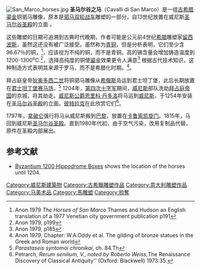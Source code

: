 [[Image:San_Marco_horses.jpg|thumb]]
'''圣马尔谷之马'''（Cavalli di San Marco）是一组[[古希腊|古希腊]][[鎏金|鎏金]]铜驷马雕像，原本是[[四馬雙輪戰車|驷马双轮战车]]雕塑的一部分，自13世纪放置在威尼斯[[圣马尔谷圣殿|圣马尔谷圣殿]]的立面 。

这些雕塑的日期可追溯到古典时代晚期，作者可能是公元前4世纪[[希腊|希腊]]雕塑家[[留西波斯|留西波斯]]，虽然这还没有被广泛接受。虽然称为[[青铜|青铜]]，但是分析表明，它们至少含96.67％的铜，<ref>Anon 1979 ''The Horses of San Marco'' Thames and Hudson an English translation of a 1977 Venetian city government publication p191</ref>，应该视为不纯的铜，而不是青铜。高的锡含量会增加铸造温度到 1200-1300<sup>o</sup>C.<ref>Anon 1979, p199</ref>，选择高纯度的铜使[[鎏金|鎏金]]效果更令人满意<ref>Anon 1979, p185</ref> 根据古代技术知识，这种制造方式表明其来源于罗马，而不是希腊化时期。<ref>Anon 1979, Chapter: W.A.Oddy et al. The gilding of bronze statues in the Greek and Roman world</ref>。

拜占庭皇帝[[狄奥多西二世|狄奥多西二世]]将铜驷马雕像从[[希俄斯|希俄斯]]岛运到君士坦丁堡，此后长期放置在[[君士坦丁堡赛马场|君士坦丁堡赛马场]]，<ref>''Parastaseis syntomoi chronikai'', ch. 84.Th</ref> 1204年，[[第四次十字军|第四次十字军]]期间，[[威尼斯共和国|威尼斯]]部队洗劫[[拜占庭帝国|拜占庭帝国]]的京城，将其劫走。[[威尼斯公爵|威尼斯公爵]][[恩里科·丹多洛|恩里科·丹多洛]]将马运到[[威尼斯|威尼斯]]，于1254年安装在[[圣马尔谷圣殿|圣马尔谷圣殿]]的立面。[[彼特拉克|彼特拉克]]在此欣赏它们<ref>Petrarch, ''Rerum senilium, V., noted by Roberto Weiss, ''The Renaissance Discovery of Classical Antiquity'' (Oxford: Blackwell) 1973:35.</ref>。

1797年，[[拿破仑一世|拿破仑]]强行将马从威尼斯搬到[[巴黎|巴黎]]，放置在[[卡鲁索凯旋门|卡鲁索凯旋门]]。1815年，马回到威尼斯[[圣马尔谷圣殿|圣马尔谷圣殿]]。直到1980年代初，由于空气污染，改用复制品代替，原件在圣殿内部展出。

==参考文献==
{{Reflist|2}}
{{Commonscat|Horses of Saint Mark (Venice)}}
* [http://www.byzantium1200.com/boxes.html Byzantium 1200   Hippodrome Boxes]{{Wayback|url=http://www.byzantium1200.com/boxes.html |date=20090226052515 }} shows the location of the horses until 1204.

[[Category:威尼斯建築物|Category:威尼斯建築物]]
[[Category:古希臘雕塑作品|Category:古希臘雕塑作品]]
[[Category:意大利雕塑作品|Category:意大利雕塑作品]]
[[Category:马美术品|Category:马美术品]]
[[Category:馬雕塑|Category:馬雕塑]]
[[Category:掠奪|Category:掠奪]]